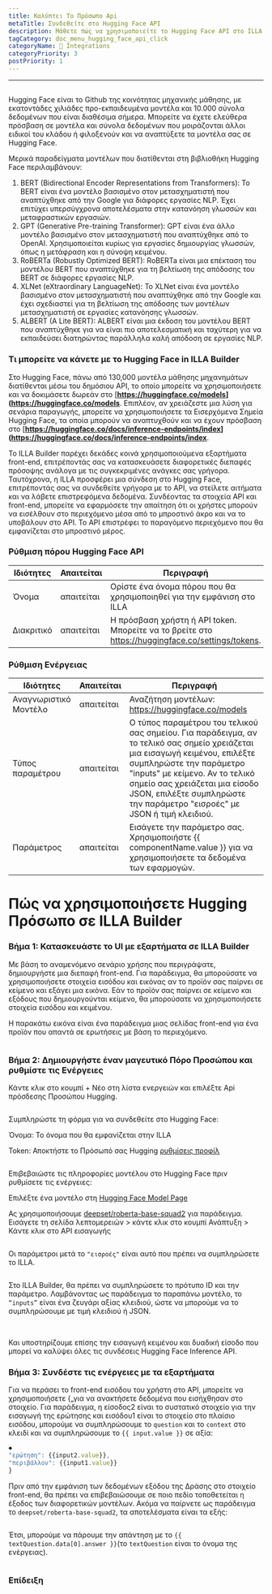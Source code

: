 ```yaml
---
title: Καλύπτει Το Πρόσωπο Api
metaTitle: Συνδεθείτε στο Hugging Face API
description: Μάθετε πώς να χρησιμοποιείτε το Hugging Face API στο ILLA
tagCategory: doc_menu_hugging_face_api_click
categoryName: 🔨 Integrations
categoryPriority: 3
postPriority: 1
---
```


* * *

## <Heading hidden>Καλύπτει το Πρόσωπο API</Heading>

Hugging Face είναι το Github της κοινότητας μηχανικής μάθησης, με εκατοντάδες χιλιάδες προ-εκπαιδευμένα μοντέλα και 10.000 σύνολα δεδομένων που είναι διαθέσιμα σήμερα. Μπορείτε να έχετε ελεύθερα πρόσβαση σε μοντέλα και σύνολα δεδομένων που μοιράζονται άλλοι ειδικοί του κλάδου ή φιλοξενούν και να αναπτύξετε τα μοντέλα σας σε Hugging Face.

Μερικά παραδείγματα μοντέλων που διατίθενται στη βιβλιοθήκη Hugging Face περιλαμβάνουν:

1.  BERT (Bidirectional Encoder Representations from Transformers): Το BERT είναι ένα μοντέλο βασισμένο στον μετασχηματιστή που αναπτύχθηκε από την Google για διάφορες εργασίες NLP. Έχει επιτύχει υπερσύγχρονα αποτελέσματα στην κατανόηση γλωσσών και μεταφραστικών εργασιών.
2.  GPT (Generative Pre-training Transformer): GPT είναι ένα άλλο μοντέλο βασισμένο στον μετασχηματιστή που αναπτύχθηκε από το OpenAI. Χρησιμοποιείται κυρίως για εργασίες δημιουργίας γλωσσών, όπως η μετάφραση και η σύνοψη κειμένου.
3.  RoBERTa (Robustly Optimized BERT): RoBERTa είναι μια επέκταση του μοντέλου BERT που αναπτύχθηκε για τη βελτίωση της απόδοσης του BERT σε διάφορες εργασίες NLP.
4.  XLNet (eXtraordinary LanguageNet): Το XLNet είναι ένα μοντέλο βασισμένο στον μετασχηματιστή που αναπτύχθηκε από την Google και έχει σχεδιαστεί για τη βελτίωση της απόδοσης των μοντέλων μετασχηματιστή σε εργασίες κατανόησης γλωσσών.
5.  ALBERT (A Lite BERT): ALBERT είναι μια έκδοση του μοντέλου BERT που αναπτύχθηκε για να είναι πιο αποτελεσματική και ταχύτερη για να εκπαιδεύσει διατηρώντας παράλληλα καλή απόδοση σε εργασίες NLP.

### Τι μπορείτε να κάνετε με το Hugging Face in ILLA Builder

Στο Hugging Face, πάνω από 130,000 μοντέλα μάθησης μηχανημάτων διατίθενται μέσω του δημόσιου API, το οποίο μπορείτε να χρησιμοποιήσετε και να δοκιμάσετε δωρεάν στο \[**<https://huggingface.co/models>](<https://huggingface.co/models>**. Επιπλέον, αν χρειάζεστε μια λύση για σενάρια παραγωγής, μπορείτε να χρησιμοποιήσετε τα Εισερχόμενα Σημεία Hugging Face, τα οποία μπορούν να αναπτυχθούν και να έχουν πρόσβαση στο \[**<https://huggingface.co/docs/inference-endpoints/index>](<https://huggingface.co/docs/inference-endpoints/index>**.

Το ILLA Builder παρέχει δεκάδες κοινά χρησιμοποιούμενα εξαρτήματα front-end, επιτρέποντάς σας να κατασκευάσετε διαφορετικές διεπαφές πρόσοψης ανάλογα με τις συγκεκριμένες ανάγκες σας γρήγορα. Ταυτόχρονα, η ILLA προσφέρει μια σύνδεση στο Hugging Face, επιτρέποντάς σας να συνδεθείτε γρήγορα με το API, να στείλετε αιτήματα και να λάβετε επιστρεφόμενα δεδομένα. Συνδέοντας τα στοιχεία API και front-end, μπορείτε να εφαρμόσετε την απαίτηση ότι οι χρήστες μπορούν να εισέλθουν στο περιεχόμενο μέσα από το μπροστινό άκρο και να το υποβάλουν στο API. Το API επιστρέφει το παραγόμενο περιεχόμενο που θα εμφανίζεται στο μπροστινό μέρος.

### Ρύθμιση πόρου Hugging Face API

| Ιδιότητες  | Απαιτείται | Περιγραφή                                                                                         |
| ---------- | ---------- | ------------------------------------------------------------------------------------------------- |
| Όνομα      | απαιτείται | Ορίστε ένα όνομα πόρου που θα χρησιμοποιηθεί για την εμφάνιση στο ILLA                            |
| Διακριτικό | απαιτείται | Η πρόσβαση χρήστη ή API token. Μπορείτε να το βρείτε στο https://huggingface.co/settings/tokens.  |

### Ρύθμιση Ενέργειας

| Ιδιότητες             | Απαιτείται | Περιγραφή                                                                                                                                                                                                                                                                                               |
| --------------------- | ---------- | ------------------------------------------------------------------------------------------------------------------------------------------------------------------------------------------------------------------------------------------------------------------------------------------------------- |
| Αναγνωριστικό Μοντέλο | απαιτείται | Αναζήτηση μοντέλων: https://huggingface.co/models                                                                                                                                                                                                                                                       |
| Τύπος παραμέτρου      | απαιτείται | Ο τύπος παραμέτρου του τελικού σας σημείου. Για παράδειγμα, αν το τελικό σας σημείο χρειάζεται μια εισαγωγή κειμένου, επιλέξτε συμπληρώστε την παράμετρο "inputs" με κείμενο. Αν το τελικό σημείο σας χρειάζεται μια είσοδο JSON, επιλέξτε συμπληρώστε την παράμετρο "εισροές" με JSON ή τιμή κλειδιού. |
| Παράμετρος            | απαιτείται | Εισάγετε την παράμετρο σας. Χρησιμοποιήστε {{ componentName.value }} για να χρησιμοποιήσετε τα δεδομένα των εφαρμογών.                                                                                                                                                                                  |

# Πώς να χρησιμοποιήσετε Hugging Πρόσωπο σε ILLA Builder

### Βήμα 1: Κατασκευάστε το UI με εξαρτήματα σε ILLA Builder

Με βάση το αναμενόμενο σενάριο χρήσης που περιγράψατε, δημιουργήστε μια διεπαφή front-end. Για παράδειγμα, θα μπορούσατε να χρησιμοποιήσετε στοιχεία εισόδου και εικόνας αν το προϊόν σας παίρνει σε κείμενο και εξάγει μια εικόνα. Εάν το προϊόν σας παίρνει σε κείμενο και εξόδους που δημιουργούνται κείμενο, θα μπορούσατε να χρησιμοποιήσετε στοιχεία εισόδου και κειμένου.

Η παρακάτω εικόνα είναι ένα παράδειγμα μιας σελίδας front-end για ένα προϊόν που απαντά σε ερωτήσεις με βάση το περιεχόμενο.

<img src='https://cdn.illacloud.com/official-website/img/docs/connect/hfapi1.png' alt="" />

### Βήμα 2: Δημιουργήστε έναν μαγευτικό Πόρο Προσώπου και ρυθμίστε τις Ενέργειες

Κάντε κλικ στο κουμπί + Νέο στη λίστα ενεργειών και επιλέξτε Api πρόσδεσης Προσώπου Hugging.

<img src='https://cdn.illacloud.com/official-website/img/docs/connect/hfapi2.png' alt="" />

Συμπληρώστε τη φόρμα για να συνδεθείτε στο Hugging Face:

Όνομα: Το όνομα που θα εμφανίζεται στην ILLA

Token: Αποκτήστε το Πρόσωπό σας Hugging [ρυθμίσεις προφίλ]([https://huggingface.co/settings/tokens](https://huggingface.co/settings/tokens))

<img src='https://cdn.illacloud.com/official-website/img/docs/connect/hfapi3.png' alt="" />

Επιβεβαιώστε τις πληροφορίες μοντέλου στο Hugging Face πριν ρυθμίσετε τις ενέργειες:

Επιλέξτε ένα μοντέλο στη [Hugging Face Model Page]([https://huggingface.co/models](https://huggingface.co/models))

Ας χρησιμοποιήσουμε [deepset/roberta-base-squad2]([https://huggingface.co/deepset/roberta-base-squad2](https://huggingface.co/deepset/roberta-base-squad2)) για παράδειγμα. Εισάγετε τη σελίδα λεπτομερειών > κάντε κλικ στο κουμπί Ανάπτυξη > Κάντε κλικ στο API εισαγωγής

<img src='https://cdn.illacloud.com/official-website/img/docs/connect/hfapi4.png' alt="" />

Οι παράμετροι μετά το `"εισροές"` είναι αυτό που πρέπει να συμπληρώσετε το ILLA. 

<img src='https://cdn.illacloud.com/official-website/img/docs/connect/hfapi5.png' alt="" />

Στο ILLA Builder, θα πρέπει να συμπληρώσετε το πρότυπο ID και την παράμετρο. Λαμβάνοντας ως παράδειγμα το παραπάνω μοντέλο, το `“inputs”` είναι ένα ζευγάρι αξίας κλειδιού, ώστε να μπορούμε να το συμπληρώσουμε με τιμή κλειδιού ή JSON. 

<img src='https://cdn.illacloud.com/official-website/img/docs/connect/hfapi6.png' alt="" />

<img src='https://cdn.illacloud.com/official-website/img/docs/connect/hfapi7.png' alt="" />

Και υποστηρίζουμε επίσης την εισαγωγή κειμένου και δυαδική είσοδο που μπορεί να καλύψει όλες τις συνδέσεις Hugging Face Inference API.

### Βήμα 3: Συνδέστε τις ενέργειες με τα εξαρτήματα

Για να περάσει το front-end εισόδου του χρήστη στο API, μπορείτε να χρησιμοποιήσετε {„για να ανακτήσετε δεδομένα που εισήχθησαν στο στοιχείο. Για παράδειγμα, η είσοδος2 είναι το συστατικό στοιχείο για την εισαγωγή της ερώτησης και εισόδου1 είναι το στοιχείο στο πλαίσιο εισόδου, μπορούμε να συμπληρώσουμε το `question` και το `context` στο κλειδί και να συμπληρώσουμε το `{{ input.value }}` σε αξία:

```jsx
◆
"ερώτηση": {{input2.value}},
"περιβάλλον": {{input1.value}}
}
```

Πριν από την εμφάνιση των δεδομένων εξόδου της Δράσης στο στοιχείο front-end, θα πρέπει να επιβεβαιώσουμε σε ποιο πεδίο τοποθετείται η έξοδος των διαφορετικών μοντέλων. Ακόμα να παίρνετε ως παράδειγμα το `deepset/roberta-base-squad2`, τα αποτελέσματα είναι τα εξής:

<img src='https://cdn.illacloud.com/official-website/img/docs/connect/hfapi8.png' alt="" />

Έτσι, μπορούμε να πάρουμε την απάντηση με το `{{ textQuestion.data[0].answer }}`(το `textQuestion` είναι το όνομα της ενέργειας). 

<img src='https://cdn.illacloud.com/official-website/img/docs/connect/hfapi9.png' alt="" />

### Επίδειξη

<img src='https://cdn.illacloud.com/official-website/img/docs/connect/hfapi10.gif' alt="" />

<img src='https://cdn.illacloud.com/official-website/img/docs/connect/hfapi11.gif' alt="" />
